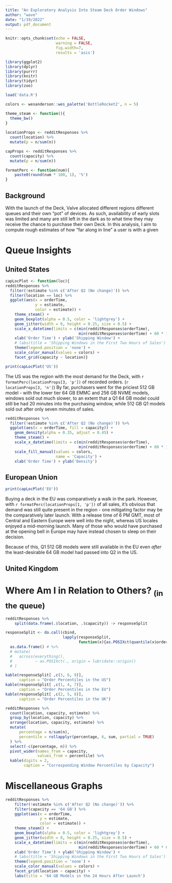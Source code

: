 ```yaml
---
title: "An Exploratory Analysis Into Steam Deck Order Windows"
author: "wave"
date: "1/19/2022"
output: pdf_document
---
```


```r
knitr::opts_chunk$set(echo = FALSE, 
                      warning = FALSE, 
                      fig.width=7, 
                      results = 'asis')

library(ggplot2)
library(dplyr)
library(purrr)
library(knitr)
library(tidyr)
library(zoo)

load('data.R')

colors <- wesanderson::wes_palette('BottleRocket2', n = 5)

theme_steam <- function(){
  theme_bw()
}
    
locationProps <- redditResponses %>% 
  count(location) %>% 
  mutate(p = n/sum(n))

capProps <- redditResponses %>% 
  count(capacity) %>% 
  mutate(p = n/sum(n))

formatPerc <- function(num){
    paste0(round(num * 100, 1), '%')
}
```

## Background

With the launch of the Deck, Valve allocated different regions different queues and their own "pot" of devices. As such, availability of early slots was limited and many are still left in the dark as to what time they may receive the chance to purchase their own Deck. In this analysis, I aim to compute rough estimates of how "far along in line" a user is with a given 

# Queue Insights
## United States
```r

capLocPlot <- function(loc){
redditResponses %>% 
  filter(!estimate %in% c('After Q2 (No change)')) %>%
  filter(location == loc) %>% 
  ggplot(aes(x = orderTime,
             y = estimate,
             color = estimate)) +
    theme_steam() +
    geom_boxplot(alpha = 0.5, color = 'lightgrey') +
    geom_jitter(width = 0, height = 0.25, size = 0.5) +
    scale_x_datetime(limits = c(min(redditResponses$orderTime),
                                min(redditResponses$orderTime) + 60 * 120)) +
    xlab('Order Time') + ylab('Shipping Window') +
    # labs(title = 'Shipping Windows in the First Two Hours of Sales') +
    theme(legend.position = 'none') +
    scale_color_manual(values = colors) +
    facet_grid(capacity ~ location)}

print(capLocPlot('US'))
```

The US was the region with the most demand for the Deck, with `r formatPerc(locationProps[3, 'p'])` of recorded orders. (`r locationProps[3, 'n']`) By far, purchasers went for the priciest 512 GB model - with the lower tier 64 GB EMMC and 256 GB NVME models, windows sold out much slower, to an extent that a Q1 64 GB model could still be had 20 minutes into the purchasing window, while 512 GB Q1 models sold out after only seven minutes of sales.

```r
redditResponses %>% 
  filter(!estimate %in% c('After Q2 (No change)')) %>%
  ggplot(aes(x = orderTime, fill = capacity)) +
    geom_density(alpha = 0.35, adjust = 0.45) +
    theme_steam() +
    scale_x_datetime(limits = c(min(redditResponses$orderTime),
                                min(redditResponses$orderTime) + 60 * 120)) +
    scale_fill_manual(values = colors,
                      name = 'Capacity') +
    xlab('Order Time') + ylab('Density')
```

## European Union
```r
print(capLocPlot('EU'))
```

Buying a deck in the EU was comparatively a walk in the park. However, with `r formatPerc(locationProps[1, 'p'])` of all sales, it's obvious that demand was still quite present in the region - one mitigating factor may be the comparatively later launch. With a release time of 6 PM GMT, most of Central and Eastern Europe were well into the night, whereas US locales enjoyed a mid-morning launch. Many of those who would have purchased at the opening bell in Europe may have instead chosen to sleep on their decision.

Because of this, Q1 512 GB models were still available in the EU even *after* the least-desirable 64 GB model had passed into Q2 in the US. 

## United Kingdom

# Where Am I in Relation to Others? ~(in~ ~the~ ~queue)~

```r
redditResponses %>% 
    split(data.frame(.$location, .$capacity)) -> responseSplit

responseSplit <- do.call(cbind,
                         lapply(responseSplit, 
                                function(x){as.POSIXct(quantile(x$orderTime, probs = seq(0.05, 0.95, 0.05)))})) %>% 
  as.data.frame() # %>% 
  # mutate(
  #   across(everything(),
  #          ~ as.POSIXct(., origin = lubridate::origin))
  # )

kable(responseSplit[ ,c(3, 6, 9)],
      caption = "Order Percentiles in the US")
kable(responseSplit[ ,c(1, 4, 7)],
      caption = "Order Percentiles in the EU")
kable(responseSplit[ ,c(2, 5, 8)],
      caption = "Order Percentiles in the UK")
```

```r
redditResponses %>% 
  count(location, capacity, estimate) %>% 
  group_by(location, capacity) %>% 
  arrange(location, capacity, estimate) %>% 
  mutate(
      percentage = n/sum(n),
      percentile = rollapplyr(percentage, 6, sum, partial = TRUE)
  ) %>% 
  select(-c(percentage, n)) %>% 
  pivot_wider(names_from = capacity,
              values_from = percentile) %>% 
  kable(digits = 2,
        caption = "Corresponding Window Percentiles by Capacity")
```


# Miscellaneous Graphs

```r
redditResponses %>% 
    filter(!estimate %in% c('After Q2 (No change)')) %>%
    filter(capacity == '64 GB') %>% 
    ggplot(aes(x = orderTime,
               y = estimate,
               color = estimate)) +
    theme_steam() +
    geom_boxplot(alpha = 0.5, color = 'lightgrey') +
    geom_jitter(width = 0, height = 0.25, size = 0.5) +
    scale_x_datetime(limits = c(min(redditResponses$orderTime),
                                min(redditResponses$orderTime) + 60 * 60 * 24)) +
    xlab('Order Time') + ylab('Shipping Window') +
    # labs(title = 'Shipping Windows in the First Two Hours of Sales') +
    theme(legend.position = 'none') +
    scale_color_manual(values = colors) +
    facet_grid(location ~ capacity) +
    labs(title = '64 GB Models in the 24 Hours After Launch')
```


